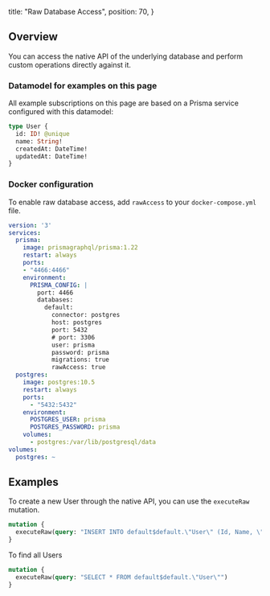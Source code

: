   title: "Raw Database Access",
  position: 70,
}

## Overview

You can access the native API of the underlying database and perform custom operations directly against it.

### Datamodel for examples on this page

All example subscriptions on this page are based on a Prisma service configured with this datamodel:

```graphql
type User {
  id: ID! @unique
  name: String!
  createdAt: DateTime!
  updatedAt: DateTime!
}

```

### Docker configuration

To enable raw database access, add `rawAccess` to your `docker-compose.yml` file.

```yml
version: '3'
services:
  prisma:
    image: prismagraphql/prisma:1.22
    restart: always
    ports:
    - "4466:4466"
    environment:
      PRISMA_CONFIG: |
        port: 4466
        databases:
          default:
            connector: postgres
            host: postgres
            port: 5432
            # port: 3306
            user: prisma
            password: prisma
            migrations: true
            rawAccess: true
  postgres:
    image: postgres:10.5
    restart: always
    ports:
      - "5432:5432"
    environment:
      POSTGRES_USER: prisma
      POSTGRES_PASSWORD: prisma
    volumes:
      - postgres:/var/lib/postgresql/data
volumes:
  postgres: ~
```

## Examples

To create a new User through the native API, you can use the `executeRaw` mutation.

```graphql
mutation {
  executeRaw(query: "INSERT INTO default$default.\"User\" (Id, Name, \"updatedAt\",\"createdAt\") VALUES ('cjnkpvm0b000d0b22j7csr04v', 'Abhi', '2018-10-22T19:54:47.606Z', '2018-10-22T19:54:47.606Z');")
}
```

To find all Users

```graphql
mutation {
  executeRaw(query: "SELECT * FROM default$default.\"User\"")
}
```
